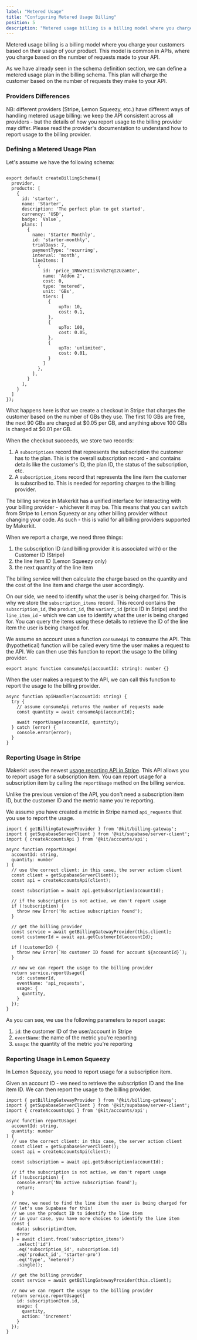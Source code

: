 ```yaml
---
label: "Metered Usage"
title: "Configuring Metered Usage Billing"
position: 5
description: "Metered usage billing is a billing model where you charge your customers based on their usage of your product. This model is common in APIs, where you charge based on the number of requests made to your API."
---
```


Metered usage billing is a billing model where you charge your customers based on their usage of your product. This model is common in APIs, where you charge based on the number of requests made to your API.

As we have already seen in the schema definition section, we can define a metered usage plan in the billing schema. This plan will charge the customer based on the number of requests they make to your API.

### Providers Differences

NB: different providers (Stripe, Lemon Squeezy, etc.) have different ways of handling metered usage billing: we keep the API consistent across all providers - but the details of how you report usage to the billing provider may differ. Please read the provider's documentation to understand how to report usage to the billing provider.

### Defining a Metered Usage Plan

Let's assume we have the following schema:

```tsx

export default createBillingSchema({
  provider,
  products: [
    {
      id: 'starter',
      name: 'Starter',
      description: 'The perfect plan to get started',
      currency: 'USD',
      badge: `Value`,
      plans: [
        {
          name: 'Starter Monthly',
          id: 'starter-monthly',
          trialDays: 7,
          paymentType: 'recurring',
          interval: 'month',
          lineItems: [
            {
              id: 'price_1NNwYHI1i3VnbZTqI2UzaHIe',
              name: 'Addon 2',
              cost: 0,
              type: 'metered',
              unit: 'GBs',
              tiers: [
                {
                    upTo: 10,
                    cost: 0.1,
                },
                {
                    upTo: 100,
                    cost: 0.05,
                },
                {
                    upTo: 'unlimited',
                    cost: 0.01,
                }
              ]
            },
          ],
        }
      ],
    }
  ]
});
```

What happens here is that we create a checkout in Stripe that charges the customer based on the number of GBs they use. The first 10 GBs are free, the next 90 GBs are charged at $0.05 per GB, and anything above 100 GBs is charged at $0.01 per GB.

When the checkout succeeds, we store two records:

1. A `subscriptions` record that represents the subscription the customer has to the plan. This is the overall subscription record - and contains details like the customer's ID, the plan ID, the status of the subscription, etc.
2. A `subscription_items` record that represents the line item the customer is subscribed to. This is needed for reporting charges to the billing provider.

The billing service in Makerkit has a unified interface for interacting with your billing provider - whichever it may be. This means that you can switch from Stripe to Lemon Squeezy or any other billing provider without changing your code. As such - this is valid for all billing providers supported by Makerkit.

When we report a charge, we need three things:
1. the subscription ID (and billing provider it is associated with) or the Customer ID (Stripe)
2. the line item ID (Lemon Squeezy only)
3. the next quantity of the line item

The billing service will then calculate the charge based on the quantity and the cost of the line item and charge the user accordingly.

On our side, we need to identify what the user is being charged for. This is why we store the `subscription_items` record. This record contains the `subscription_id`, the `product_id`, the `variant_id` (price ID in Stripe) and the `line_item_id` - which we can use to identify what the user is being charged for. You can query the items using these details to retrieve the ID of the line item the user is being charged for.

We assume an account uses a function `consumeApi` to consume the API. This (hypothetical) function will be called every time the user makes a request to the API. We can then use this function to report the usage to the billing provider.

```tsx
export async function consumeApi(accountId: string): number {}
```

When the user makes a request to the API, we can call this function to report the usage to the billing provider.

```tsx
async function apiHandler(accountId: string) {
  try {
    // assume consumeApi returns the number of requests made
    const quantity = await consumeApi(accountId);

    await reportUsage(accountId, quantity);
  } catch (error) {
    console.error(error);
  }
}
```

### Reporting Usage in Stripe

Makerkit uses the newest [usage reporting API in Stripe](https://docs.stripe.com/billing/subscriptions/usage-based/implementation-guide). This API allows you to report usage for a subscription item. You can report usage for a subscription item by calling the `reportUsage` method on the billing service.

Unlike the previous version of the API, you don't need a subscription item ID, but the customer ID and the metric name you're reporting.

We assume you have created a metric in Stripe named `api_requests` that you use to report the usage.

```tsx
import { getBillingGatewayProvider } from '@kit/billing-gateway';
import { getSupabaseServerClient } from '@kit/supabase/server-client';
import { createAccountsApi } from '@kit/accounts/api';

async function reportUsage(
  accountId: string,
  quantity: number
) {
  // use the correct client: in this case, the server action client
  const client = getSupabaseServerClient();
  const api = createAccountsApi(client);

  const subscription = await api.getSubscription(accountId);

  // if the subscription is not active, we don't report usage
  if (!subscription) {
    throw new Error('No active subscription found');
  }

  // get the billing provider
  const service = await getBillingGatewayProvider(this.client);
  const customerId = await api.getCustomerId(accountId);

  if (!customerId) {
    throw new Error(`No customer ID found for account ${accountId}`);
  }

  // now we can report the usage to the billing provider
  return service.reportUsage({
    id: customerId,
    eventName: 'api_requests',
    usage: {
      quantity,
    }
  });
}
```

As you can see, we use the following parameters to report usage:
1. `id`: the customer ID of the user/account in Stripe
2. `eventName`: the name of the metric you're reporting
3. `usage`: the quantity of the metric you're reporting

### Reporting Usage in Lemon Squeezy

In Lemon Squeezy, you need to report usage for a subscription item.

Given an account ID - we need to retrieve the subscription ID and the line item ID. We can then report the usage to the billing provider.

```tsx
import { getBillingGatewayProvider } from '@kit/billing-gateway';
import { getSupabaseServerClient } from '@kit/supabase/server-client';
import { createAccountsApi } from '@kit/accounts/api';

async function reportUsage(
  accountId: string, 
  quantity: number
) {
  // use the correct client: in this case, the server action client
  const client = getSupabaseServerClient();
  const api = createAccountsApi(client);

  const subscription = await api.getSubscription(accountId);

  // if the subscription is not active, we don't report usage
  if (!subscription) {
    console.error('No active subscription found');
    return;
  }

  // now, we need to find the line item the user is being charged for
  // let's use Supabase for this!
  // we use the product ID to identify the line item
  // in your case, you have more choices to identify the line item
  const {
    data: subscriptionItem,
    error
  } = await client.from('subscription_items')
    .select('id')
    .eq('subscription_id', subscription.id)
    .eq('product_id', 'starter-pro')
    .eq('type', 'metered')
    .single();

  // get the billing provider
  const service = await getBillingGatewayProvider(this.client);

  // now we can report the usage to the billing provider
  return service.reportUsage({
    id: subscriptionItem.id,
    usage: {
      quantity,
      action: 'increment'
    }
  });
}
```